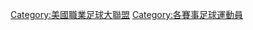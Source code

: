 {{Commons cat|Major League Soccer players}}

[[Category:美國職業足球大聯盟|Category:美國職業足球大聯盟]]
[[Category:各賽事足球運動員|Category:各賽事足球運動員]]